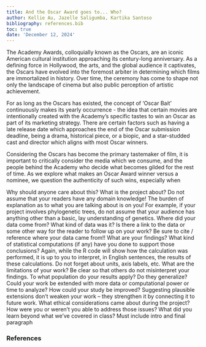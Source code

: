 ```yaml
---
title: And the Oscar Award goes to... Who? 
author: Kellie Au, Jazelle Saligumba, Kartika Santoso
bibliography: references.bib
toc: true
date: 'December 12, 2024'
---
```


The Academy Awards, colloquially known as the Oscars, are an iconic American cultural institution approaching its century-long anniversary. As a defining force in Hollywood, the arts, and the global audience it captivates, the Oscars have evolved into the foremost arbiter in determining which films are immortalized in history. Over time, the ceremony has come to shape not only the landscape of cinema but also public perception of artistic achievement. 

For as long as the Oscars has existed, the concept of 'Oscar Bait' continuously makes its yearly occurrence - the idea that certain movies are intentionally created with the Academy's specific tastes to win an Oscar as part of its marketing strategy. There are certain factors such as having a late release date which approaches the end of the Oscar submission deadline, being a drama, historical piece, or a biopic, and a star-studded cast and director which aligns with most Oscar winners.

Considering the Oscars has become the primary tastemaker of film, it is important to critically consider the media which we consume, and the people behind the Academy who decide what becomes gilded for the rest of time. As we explore what makes an Oscar Award winner versus a nominee, we question the authenticity of such wins, especially when 

Why should anyone care about this?
What is the project about?
Do not assume that your readers have any domain knowledge!
The burden of explanation as to what you are talking about is on you!
For example, if your project involves phylogenetic trees, do not assume that your audience has anything other than a basic, lay understanding of genetics.
Where did your data come from?
What kind of data was it?
Is there a link to the data or some other way for the reader to follow up on your work?
Be sure to cite / reference where your data came from!!
What are your findings?
What kind of statistical computations (if any) have you done to support those conclusions?
Again, while the R code will show how the calculation was performed, it is up to you to interpret, in English sentences, the results of these calculations.
Do not forget about units, axis labels, etc.
What are the limitations of your work?
Be clear so that others do not misinterpret your findings.
To what population do your results apply?
Do they generalize?
Could your work be extended with more data or computational power or time to analyze?
How could your study be improved?
Suggesting plausible extensions don’t weaken your work – they strengthen it by connecting it to future work.
What ethical considerations came about during the project?
How were you or weren’t you able to address those issues?
What did you learn beyond what we’ve covered in class?
Must include intro and final paragraph




### References
::: {#refs}
:::

